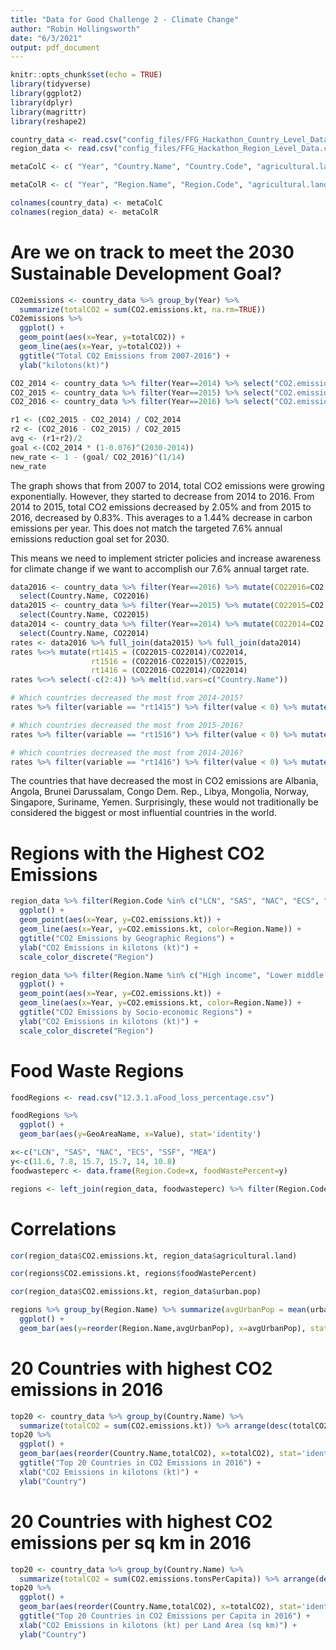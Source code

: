 ```yaml
---
title: "Data for Good Challenge 2 - Climate Change"
author: "Robin Hollingsworth"
date: "6/3/2021"
output: pdf_document
---
```


```r
knitr::opts_chunk$set(echo = TRUE)
library(tidyverse)
library(ggplot2)
library(dplyr)
library(magrittr)
library(reshape2)

country_data <- read.csv("config_files/FFG_Hackathon_Country_Level_Data.csv")
region_data <- read.csv("config_files/FFG_Hackathon_Region_Level_Data.csv")
```


```r
metaColC <- c( "Year", "Country.Name", "Country.Code", "agricultural.land", "land.area", "surface.area", "elecProd.coal", "elecProd.oilgascoal", "elecProd.hydroelec", "elecProd.naturalgas", "elecProd.nuclear", "elecProd.oil", "renewable.output.perc", "elecProduc.renew.excludeHydro", "elecProduc.renew.excludeHydro.perc", "renewable.consumption", "gdp.per.energyUse", "alt.nuclear.energy.use.perc", "fossil.fuel.consumption.perc", "electric.consumption",  "CO2.emissions.gaseous.fuel", "CO2.emissions.gaseous.fuel.perc", "CO2.emissions.kt", "CO2.emissions.liquid.fuel", "CO2.emissions.liquid.fuel.perc", "CO2.emissions.tonsPerCapita", "CO2.emissions.kgPerPPPofGDP", "CO2.emissions.solid.fuel",  "CO2.emissions.solid.fuel.perc",  "CO2.emissions.res.com.public",  "CO2.emissions.elec.heat.production",  "CO2.emissions.manufacturing.construction",  "CO2.emissions.other",  "CO2.emissions.transport",  "population.density", "total.natural.resources", "rural.pop", "urban.pop")

metaColR <- c( "Year", "Region.Name", "Region.Code", "agricultural.land", "land.area", "surface.area", "elecProd.coal", "elecProd.oilgascoal", "elecProd.hydroelec", "elecProd.naturalgas", "elecProd.nuclear", "elecProd.oil", "renewable.output.perc", "elecProduc.renew.excludeHydro", "elecProduc.renew.excludeHydro.perc", "renewable.consumption", "gdp.per.energyUse", "alt.nuclear.energy.use.perc", "fossil.fuel.consumption.perc", "electric.consumption",  "CO2.emissions.gaseous.fuel", "CO2.emissions.gaseous.fuel.perc", "CO2.emissions.kt", "CO2.emissions.liquid.fuel", "CO2.emissions.liquid.fuel.perc", "CO2.emissions.tonsPerCapita", "CO2.emissions.kgPerPPPofGDP", "CO2.emissions.solid.fuel",  "CO2.emissions.solid.fuel.perc",  "CO2.emissions.res.com.public",  "CO2.emissions.elec.heat.production",  "CO2.emissions.manufacturing.construction",  "CO2.emissions.other",  "CO2.emissions.transport",  "population.density", "total.natural.resources", "rural.pop", "urban.pop")

colnames(country_data) <- metaColC
colnames(region_data) <- metaColR
```


# Are we on track to meet the 2030 Sustainable Development Goal?
```r
CO2emissions <- country_data %>% group_by(Year) %>% 
  summarize(totalCO2 = sum(CO2.emissions.kt, na.rm=TRUE))
CO2emissions %>%
  ggplot() +
  geom_point(aes(x=Year, y=totalCO2)) +
  geom_line(aes(x=Year, y=totalCO2)) +
  ggtitle("Total CO2 Emissions from 2007-2016") +
  ylab("kilotons(kt)")
``` 


```r
CO2_2014 <- country_data %>% filter(Year==2014) %>% select("CO2.emissions.kt") %>% sum(na.rm=TRUE)
CO2_2015 <- country_data %>% filter(Year==2015) %>% select("CO2.emissions.kt") %>% sum(na.rm=TRUE)
CO2_2016 <- country_data %>% filter(Year==2016) %>% select("CO2.emissions.kt") %>% sum(na.rm=TRUE)

r1 <- (CO2_2015 - CO2_2014) / CO2_2014
r2 <- (CO2_2016 - CO2_2015) / CO2_2015
avg <- (r1+r2)/2
goal <-(CO2_2014 * (1-0.076)^(2030-2014))
new_rate <- 1 - (goal/ CO2_2016)^(1/14) 
new_rate
```


The graph shows that from 2007 to 2014, total CO2 emissions were growing exponentially. However, they started to decrease from 2014 to 2016. From 2014 to 2015, total CO2 emissions decreased by 2.05% and from 2015 to 2016, decreased by 0.83%. This averages to a 1.44% decrease in carbon emissions per year. This does not match the targeted 7.6% annual emissions reduction goal set for 2030. 

This means we need to implement stricter policies and increase awareness for climate change if we want to accomplish our 7.6% annual target rate.


```r
data2016 <- country_data %>% filter(Year==2016) %>% mutate(CO22016=CO2.emissions.kt) %>%
  select(Country.Name, CO22016)
data2015 <- country_data %>% filter(Year==2015) %>% mutate(CO22015=CO2.emissions.kt) %>%
  select(Country.Name, CO22015)
data2014 <- country_data %>% filter(Year==2014) %>% mutate(CO22014=CO2.emissions.kt) %>%
  select(Country.Name, CO22014)
rates <- data2016 %>% full_join(data2015) %>% full_join(data2014)
rates %<>% mutate(rt1415 = (CO22015-CO22014)/CO22014,
                  rt1516 = (CO22016-CO22015)/CO22015,
                  rt1416 = (CO22016-CO22014)/CO22014)
rates %<>% select(-c(2:4)) %>% melt(id.vars=c("Country.Name"))

# Which countries decreased the most from 2014-2015?
rates %>% filter(variable == "rt1415") %>% filter(value < 0) %>% mutate(value=abs(value)) %>% top_n(10)

# Which countries decreased the most from 2015-2016?
rates %>% filter(variable == "rt1516") %>% filter(value < 0) %>% mutate(value=abs(value)) %>% top_n(10)

# Which countries decreased the most from 2014-2016?
rates %>% filter(variable == "rt1416") %>% filter(value < 0) %>% mutate(value=abs(value)) %>% top_n(10)
```


The countries that have decreased the most in CO2 emissions are Albania, Angola, 	Brunei Darussalam,	Congo Dem. Rep.,	Libya, 	Mongolia, Norway, Singapore, Suriname, Yemen. Surprisingly, these would not traditionally be considered the biggest or most influential countries in the world. 


# Regions with the Highest CO2 Emissions
```r
region_data %>% filter(Region.Code %in% c("LCN", "SAS", "NAC", "ECS", "SSF","MEA")) %>%
  ggplot() +
  geom_point(aes(x=Year, y=CO2.emissions.kt)) +
  geom_line(aes(x=Year, y=CO2.emissions.kt, color=Region.Name)) +
  ggtitle("CO2 Emissions by Geographic Regions") +
  ylab("CO2 Emissions in kilotons (kt)") +
  scale_color_discrete("Region")
```
```r
region_data %>% filter(Region.Name %in% c("High income", "Lower middle income","Middle income", "Upper middle income")) %>%
  ggplot() +
  geom_point(aes(x=Year, y=CO2.emissions.kt)) +
  geom_line(aes(x=Year, y=CO2.emissions.kt, color=Region.Name)) +
  ggtitle("CO2 Emissions by Socio-economic Regions") +
  ylab("CO2 Emissions in kilotons (kt)") +
  scale_color_discrete("Region")
```

# Food Waste Regions
```r
foodRegions <- read.csv("12.3.1.aFood_loss_percentage.csv")

foodRegions %>%
  ggplot() +
  geom_bar(aes(y=GeoAreaName, x=Value), stat='identity')
```

```r
x<-c("LCN", "SAS", "NAC", "ECS", "SSF", "MEA")
y<-c(11.6, 7.8, 15.7, 15.7, 14, 10.8)
foodwasteperc <- data.frame(Region.Code=x, foodWastePercent=y)

regions <- left_join(region_data, foodwasteperc) %>% filter(Region.Code %in% c("LCN", "SAS", "NAC", "ECS", "SSF","MEA"))
```

# Correlations
```r
cor(region_data$CO2.emissions.kt, region_data$agricultural.land)
```


```r
cor(regions$CO2.emissions.kt, regions$foodWastePercent)
```


```r
cor(region_data$CO2.emissions.kt, region_data$urban.pop)
```


```r
regions %>% group_by(Region.Name) %>% summarize(avgUrbanPop = mean(urban.pop)) %>% top_n(10) %>%
  ggplot() +
  geom_bar(aes(y=reorder(Region.Name,avgUrbanPop), x=avgUrbanPop), stat="identity")
```



# 20 Countries with highest CO2 emissions in 2016
```r
top20 <- country_data %>% group_by(Country.Name) %>% 
  summarize(totalCO2 = sum(CO2.emissions.kt)) %>% arrange(desc(totalCO2)) %>% top_n(20)
top20 %>%
  ggplot() +
  geom_bar(aes(reorder(Country.Name,totalCO2), x=totalCO2), stat='identity') + 
  ggtitle("Top 20 Countries in CO2 Emissions in 2016") + 
  xlab("CO2 Emissions in kilotons (kt)") +
  ylab("Country")
```

# 20 Countries with highest CO2 emissions per sq km in 2016
```r
top20 <- country_data %>% group_by(Country.Name) %>% 
  summarize(totalCO2 = sum(CO2.emissions.tonsPerCapita)) %>% arrange(desc(totalCO2)) %>% top_n(20)
top20 %>%
  ggplot() +
  geom_bar(aes(reorder(Country.Name,totalCO2), x=totalCO2), stat='identity') + 
  ggtitle("Top 20 Countries in CO2 Emissions per Capita in 2016") + 
  xlab("CO2 Emissions in kilotons (kt) per Land Area (sq km)") +
  ylab("Country")
```





